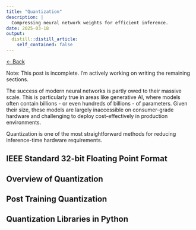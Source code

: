 ```yaml
---
title: "Quantization"
description: |
  Compressing neural network weights for efficient inference.
date: 2025-03-18
output:
  distill::distill_article:
    self_contained: false
---
```


<a href="http://zakariapz.github.io" class="back-link">&larr; Back</a>

Note: This post is incomplete. I'm actively working on writing the remaining sections.

The success of modern neural networks is partly owed to their massive scale. This is particularly true in areas like generative AI, where models often contain billions - or even hundreds of billions - of parameters. Given their size, these models are largely inaccessible on consumer-grade hardware and challenging to deploy cost-effectively in production environments. 

Quantization is one of the most straightforward methods for reducing inference-time hardware requirements. 

## IEEE Standard 32-bit Floating Point Format



## Overview of Quantization

## Post Training Quantization 

## Quantization Libraries in Python